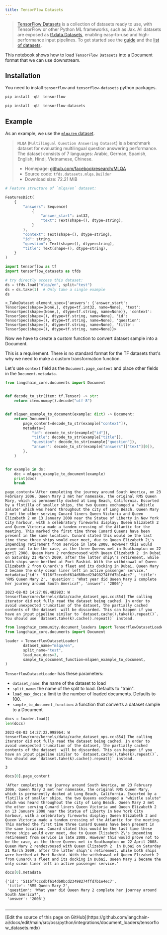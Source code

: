 ```yaml
---
title: TensorFlow Datasets
---
```


>[TensorFlow Datasets](https://www.tensorflow.org/datasets) is a collection of datasets ready to use, with TensorFlow or other Python ML frameworks, such as Jax. All datasets are exposed as [tf.data.Datasets](https://www.tensorflow.org/api_docs/python/tf/data/Dataset), enabling easy-to-use and high-performance input pipelines. To get started see the [guide](https://www.tensorflow.org/datasets/overview) and the [list of datasets](https://www.tensorflow.org/datasets/catalog/overview#all_datasets).

This notebook shows how to load `TensorFlow Datasets` into a Document format that we can use downstream.

## Installation

You need to install `tensorflow` and `tensorflow-datasets` python packages.

```python
pip install -qU  tensorflow
```

```python
pip install -qU  tensorflow-datasets
```

## Example

As an example, we use the [`mlqa/en` dataset](https://www.tensorflow.org/datasets/catalog/mlqa#mlqaen).

>`MLQA` (`Multilingual Question Answering Dataset`) is a benchmark dataset for evaluating multilingual question answering performance. The dataset consists of 7 languages: Arabic, German, Spanish, English, Hindi, Vietnamese, Chinese.
>
>- Homepage: [github.com/facebookresearch/MLQA](https://github.com/facebookresearch/MLQA)
>- Source code: `tfds.datasets.mlqa.Builder`
>- Download size: 72.21 MiB

```python
# Feature structure of `mlqa/en` dataset:

FeaturesDict(
    {
        "answers": Sequence(
            {
                "answer_start": int32,
                "text": Text(shape=(), dtype=string),
            }
        ),
        "context": Text(shape=(), dtype=string),
        "id": string,
        "question": Text(shape=(), dtype=string),
        "title": Text(shape=(), dtype=string),
    }
)
```

```python
import tensorflow as tf
import tensorflow_datasets as tfds
```

```python
# try directly access this dataset:
ds = tfds.load("mlqa/en", split="test")
ds = ds.take(1)  # Only take a single example
ds
```

```output
<_TakeDataset element_spec={'answers': {'answer_start': TensorSpec(shape=(None,), dtype=tf.int32, name=None), 'text': TensorSpec(shape=(None,), dtype=tf.string, name=None)}, 'context': TensorSpec(shape=(), dtype=tf.string, name=None), 'id': TensorSpec(shape=(), dtype=tf.string, name=None), 'question': TensorSpec(shape=(), dtype=tf.string, name=None), 'title': TensorSpec(shape=(), dtype=tf.string, name=None)}>
```

Now we have to create a custom function to convert dataset sample into a Document.

This is a requirement. There is no standard format for the TF datasets that's why we need to make a custom transformation function.

Let's use `context` field as the `Document.page_content` and place other fields in the `Document.metadata`.

```python
from langchain_core.documents import Document


def decode_to_str(item: tf.Tensor) -> str:
    return item.numpy().decode("utf-8")


def mlqaen_example_to_document(example: dict) -> Document:
    return Document(
        page_content=decode_to_str(example["context"]),
        metadata={
            "id": decode_to_str(example["id"]),
            "title": decode_to_str(example["title"]),
            "question": decode_to_str(example["question"]),
            "answer": decode_to_str(example["answers"]["text"][0]),
        },
    )


for example in ds:
    doc = mlqaen_example_to_document(example)
    print(doc)
    break
```

```output
page_content='After completing the journey around South America, on 23 February 2006, Queen Mary 2 met her namesake, the original RMS Queen Mary, which is permanently docked at Long Beach, California. Escorted by a flotilla of smaller ships, the two Queens exchanged a "whistle salute" which was heard throughout the city of Long Beach. Queen Mary 2 met the other serving Cunard liners Queen Victoria and Queen Elizabeth 2 on 13 January 2008 near the Statue of Liberty in New York City harbour, with a celebratory fireworks display; Queen Elizabeth 2 and Queen Victoria made a tandem crossing of the Atlantic for the meeting. This marked the first time three Cunard Queens have been present in the same location. Cunard stated this would be the last time these three ships would ever meet, due to Queen Elizabeth 2\'s impending retirement from service in late 2008. However this would prove not to be the case, as the three Queens met in Southampton on 22 April 2008. Queen Mary 2 rendezvoused with Queen Elizabeth 2  in Dubai on Saturday 21 March 2009, after the latter ship\'s retirement, while both ships were berthed at Port Rashid. With the withdrawal of Queen Elizabeth 2 from Cunard\'s fleet and its docking in Dubai, Queen Mary 2 became the only ocean liner left in active passenger service.' metadata={'id': '5116f7cccdbf614d60bcd23498274ffd7b1e4ec7', 'title': 'RMS Queen Mary 2', 'question': 'What year did Queen Mary 2 complete her journey around South America?', 'answer': '2006'}
```
```output
2023-08-03 14:27:08.482983: W tensorflow/core/kernels/data/cache_dataset_ops.cc:854] The calling iterator did not fully read the dataset being cached. In order to avoid unexpected truncation of the dataset, the partially cached contents of the dataset  will be discarded. This can happen if you have an input pipeline similar to `dataset.cache().take(k).repeat()`. You should use `dataset.take(k).cache().repeat()` instead.
```

```python
from langchain_community.document_loaders import TensorflowDatasetLoader
from langchain_core.documents import Document

loader = TensorflowDatasetLoader(
        dataset_name="mlqa/en",
        split_name="test",
        load_max_docs=3,
        sample_to_document_function=mlqaen_example_to_document,
)
```

`TensorflowDatasetLoader` has these parameters:

- `dataset_name`: the name of the dataset to load
- `split_name`: the name of the split to load. Defaults to "train".
- `load_max_docs`: a limit to the number of loaded documents. Defaults to 100.
- `sample_to_document_function`: a function that converts a dataset sample to a Document

```python
docs = loader.load()
len(docs)
```

```output
2023-08-03 14:27:22.998964: W tensorflow/core/kernels/data/cache_dataset_ops.cc:854] The calling iterator did not fully read the dataset being cached. In order to avoid unexpected truncation of the dataset, the partially cached contents of the dataset  will be discarded. This can happen if you have an input pipeline similar to `dataset.cache().take(k).repeat()`. You should use `dataset.take(k).cache().repeat()` instead.
```

```output
3
```

```python
docs[0].page_content
```

```output
'After completing the journey around South America, on 23 February 2006, Queen Mary 2 met her namesake, the original RMS Queen Mary, which is permanently docked at Long Beach, California. Escorted by a flotilla of smaller ships, the two Queens exchanged a "whistle salute" which was heard throughout the city of Long Beach. Queen Mary 2 met the other serving Cunard liners Queen Victoria and Queen Elizabeth 2 on 13 January 2008 near the Statue of Liberty in New York City harbour, with a celebratory fireworks display; Queen Elizabeth 2 and Queen Victoria made a tandem crossing of the Atlantic for the meeting. This marked the first time three Cunard Queens have been present in the same location. Cunard stated this would be the last time these three ships would ever meet, due to Queen Elizabeth 2\'s impending retirement from service in late 2008. However this would prove not to be the case, as the three Queens met in Southampton on 22 April 2008. Queen Mary 2 rendezvoused with Queen Elizabeth 2  in Dubai on Saturday 21 March 2009, after the latter ship\'s retirement, while both ships were berthed at Port Rashid. With the withdrawal of Queen Elizabeth 2 from Cunard\'s fleet and its docking in Dubai, Queen Mary 2 became the only ocean liner left in active passenger service.'
```

```python
docs[0].metadata
```

```output
{'id': '5116f7cccdbf614d60bcd23498274ffd7b1e4ec7',
 'title': 'RMS Queen Mary 2',
 'question': 'What year did Queen Mary 2 complete her journey around South America?',
 'answer': '2006'}
```

```python

```

---

<Callout icon="pen-to-square" iconType="regular">
  [Edit the source of this page on GitHub](https://github.com/langchain-ai/docs/edit/main/src/oss/python/integrations/document_loaders/tensorflow_datasets.mdx)
</Callout>
